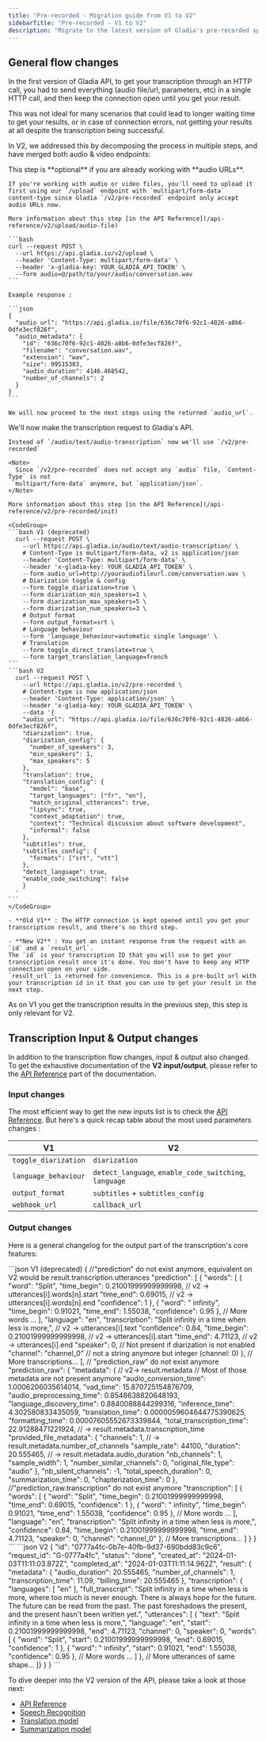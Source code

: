 ```yaml
---
title: "Pre-recorded - Migration guide from V1 to V2"
sidebarTitle: "Pre-recorded - V1 to V2"
description: "Migrate to the latest version of Gladia's pre-recorded speech-to-text API"
---
```



## General flow changes

In the first version of Gladia API, to get your transcription through an HTTP call, you had to send everything
 (audio file/url, parameters, etc) in a single HTTP call, and then keep the connection open until you get your result.

This was not ideal for many scenarios that could lead to longer waiting time to get your results, or in case of connection
errors, not getting your results at all despite the transcription being successful. 

In V2, we addressed this by decomposing the process in multiple steps, and have merged both audio & video endpoints:


<Steps>
  <Step title="Upload your file">
    <Note>This step is **optional** if you are already working with **audio URLs**. </Note>

    If you're working with audio or video files, you'll need to upload it first using our `/upload` endpoint with `multipart/form-data`
    content-type since Gladia `/v2/pre-recorded` endpoint only accept audio URLs now.

    More information about this step [in the API Reference](/api-reference/v2/upload/audio-file)

    ```bash
    curl --request POST \
      --url https://api.gladia.io/v2/upload \
      --header 'Content-Type: multipart/form-data' \
      --header 'x-gladia-key: YOUR_GLADIA_API_TOKEN' \
      --form audio=@/path/to/your/audio/conversation.wav
    ```
    
    Example response :

    ```json
    {
      "audio_url": "https://api.gladia.io/file/636c70f6-92c1-4026-a8b6-0dfe3ecf826f",
      "audio_metadata": {
        "id": "636c70f6-92c1-4026-a8b6-0dfe3ecf826f",
        "filename": "conversation.wav",
        "extension": "wav",
        "size": 99515383,
        "audio_duration": 4146.468542,
        "number_of_channels": 2
      }
    }
    ```

    We will now proceed to the next steps using the returned `audio_url`.
  </Step>
  <Step title="Transcribe">
    We'll now make the transcription request to Gladia's API.

    Instead of `/audio/text/audio-transcription` now we'll use `/v2/pre-recorded`

    <Note> 
      Since `/v2/pre-recorded` does not accept any `audio` file, `Content-Type` is not
     `multipart/form-data` anymore, but `application/json`.
    </Note>

    More information about this step [in the API Reference](/api-reference/v2/pre-recorded/init)

    <CodeGroup>
    ```bash V1 (deprecated)
      curl --request POST \
        --url https://api.gladia.io/audio/text/audio-transcription/ \
        # Content-Type is multipart/form-data, v2 is application/json
        --header 'Content-Type: multipart/form-data' \
        --header 'x-gladia-key: YOUR_GLADIA_API_TOKEN' \
        --form audio_url=http://youraudiofileurl.com/conversation.wav \
        # Diarization toggle & config
        --form toggle_diarization=true \
        --form diarization_min_speakers=1 \
        --form diarization_max_speakers=5 \
        --form diarization_num_speakers=3 \
        # Output format
        --form output_format=srt \
        # Language behaviour
        --form 'language_behaviour=automatic single language' \
        # Translation
        --form toggle_direct_translate=true \
        --form target_translation_language=french
    ```
    ```bash V2
      curl --request POST \
        --url https://api.gladia.io/v2/pre-recorded \
        # Content-type is now application/json
        --header 'Content-Type: application/json' \
        --header 'x-gladia-key: YOUR_GLADIA_API_TOKEN' \
        --data '{
        "audio_url": "https://api.gladia.io/file/636c70f6-92c1-4026-a8b6-0dfe3ecf826f",
        "diarization": true,
        "diarization_config": {
          "number_of_speakers": 3,
          "min_speakers": 1,
          "max_speakers": 5
        },
        "translation": true,
        "translation_config": {
          "model": "base",
          "target_languages": ["fr", "en"],
          "match_original_utterances": true,
          "lipsync": true,
          "context_adaptation": true,
          "context": "Technical discussion about software development",
          "informal": false
        },
        "subtitles": true,
        "subtitles_config": {
          "formats": ["srt", "vtt"]
        },
        "detect_language": true,
        "enable_code_switching": false
        }
      '
    ```
    </CodeGroup>

    - **Old V1** : The HTTP connection is kept opened until you get your transcription result, and there's no third step.

    - **New V2** : You get an instant response from the request with an `id` and a `result_url`.  
    The `id` is your transcription ID that you will use to get your transcription result once it's done. You don't have to keep any HTTP connection open on your side.  
    `result_url` is returned for convenience. This is a pre-built url with your transcription id in it that you can use to get your result in the next step.

  </Step>
  <Step title="Get the transcription result">
    As on V1 you get the transcription results in the previous step, this step is only relevant for V2.
    <GetTranscriptionResult />
  </Step>
</Steps>


## Transcription Input & Output changes

In addition to the transcription flow changes, input & output also changed. 
To get the exhaustive documentation of the **V2 input/output**, please refer to the [API Reference](/api-reference/) part of the documentation.


### Input changes

The most efficient way to get the new inputs list is to check the [API Reference](/api-reference/). But here's a quick recap table
about the most used parameters changes :

| V1 | V2                           |
| -------- | ------------------------------------- |
| `toggle_diarization`     | `diarization`                     |
| `language_behaviour`    | `detect_language`, `enable_code_switching`, `language`          |
| `output_format`   | `subtitles` + `subtitles_config` |
| `webhook_url` | `callback_url` |

### Output changes

Here is a general changelog for the output part of the transcription's core features:

<CodeGroup>
```json V1 (deprecated)
{
//"prediction" do not exist anymore, equivalent on V2 would be result.transcription.utterances
"prediction": [
  {
    "words": [
      {
        "word": "Split",
        "time_begin": 0.21001999999999998, // v2 -> utterances[i].words[n].start
        "time_end": 0.69015, // v2 -> utterances[i].words[n].end
        "confidence": 1
      },
      {
        "word": " infinity",
        "time_begin": 0.91021,
        "time_end": 1.55038,
        "confidence": 0.95
      },
      // More words ...
    ],
    "language": "en",
    "transcription": "Split infinity in a time when less is more,", // v2 -> utterances[i].text 
    "confidence": 0.84,
    "time_begin": 0.21001999999999998,  // v2 -> utterances[i].start
    "time_end": 4.71123, // v2 -> utterances[i].end
    "speaker": 0, // Not present if diarization is not enabled
    "channel": "channel_0" // not a string anymore but integer (channel: 0)
  },
  // More transcriptions...
],
// "prediction_raw" do not exist anymore
"prediction_raw": {
  "metadata": { // v2-> result.metadata
    // Most of those metadata are not present anymore
    "audio_conversion_time": 1.0006206035614014,
    "vad_time": 15.870725154876709,
    "audio_preprocessing_time": 0.8548638820648193,
    "language_discovery_time": 0.8840088844299316,
    "inference_time": 4.302580833435059,
    "translation_time": 0.0000059604644775390625,
    "formatting_time": 0.00007605552673339844,
    "total_transcription_time": 22.91288471221924, // -> result.metadata.transcription_time 
    "provided_file_metadata": {
      "channels": 1, // -> result.metadata.number_of_channels 
      "sample_rate": 44100, 
      "duration": 20.555465, // -> result.metadata.audio_duration 
      "nb_channels": 1,
      "sample_width": 1,
      "number_similar_channels": 0,
      "original_file_type": "audio"
    },
    "nb_silent_channels": -1,
    "total_speech_duration": 0,
    "summarization_time": 0,
    "chapterization_time": 0
  },
  //"prediction_raw.transcription" do not exist anymore
  "transcription": [
    {
      "words": [
        {
          "word": "Split",
          "time_begin": 0.21001999999999998,
          "time_end": 0.69015,
          "confidence": 1
        },
        {
          "word": " infinity",
          "time_begin": 0.91021,
          "time_end": 1.55038,
          "confidence": 0.95
        },
        // More words ...
      ],
      "language": "en",
      "transcription": "Split infinity in a time when less is more,",
      "confidence": 0.84,
      "time_begin": 0.21001999999999998,
      "time_end": 4.71123,
      "speaker": 0,
      "channel": "channel_0"
    },
  // More transcriptions...
  ]
}
}
```
```json V2
{
	"id": "0777a4fc-0b7e-40fb-9d37-690bdd83c9c6",
	"request_id": "G-0777a4fc",
	"status": "done",
	"created_at": "2024-01-03T11:11:03.872Z",
	"completed_at": "2024-01-03T11:11:14.962Z",
	"result": {
		"metadata": {
			"audio_duration": 20.555465,
			"number_of_channels": 1,
			"transcription_time": 11.09,
			"billing_time": 20.555465
		},
		"transcription": {
			"languages": [
				"en"
			],
			"full_transcript": "Split infinity in a time when less is more, where too much is never enough. There is always hope for the future. The future can be read from the past. The past foreshadows the present, and the present hasn't been written yet.",
			"utterances": [
				{
					"text": "Split infinity in a time when less is more,",
					"language": "en",
					"start": 0.21001999999999998,
					"end": 4.71123,
					"channel": 0,
					"speaker": 0,
					"words": [
						{
							"word": "Split",
							"start": 0.21001999999999998,
							"end": 0.69015,
							"confidence": 1
						},
						{
							"word": " infinity",
							"start": 0.91021,
							"end": 1.55038,
							"confidence": 0.95
						},
              // More words ...
            ]
				},
        // More utterances of same shape...
    ]}
  }
}
```
</CodeGroup>

To dive deeper into the V2 version of the API, please take a look at those next:

- [API Reference](/api-reference/)
- [Speech Recognition](/chapters/pre-recorded-stt/features)
- [Translation model](/chapters/audio-intelligence/translation)
- [Summarization model](/chapters/audio-intelligence/summarization)
